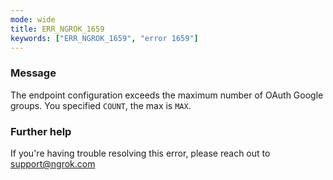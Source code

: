 ```yaml
---
mode: wide
title: ERR_NGROK_1659
keywords: ["ERR_NGROK_1659", "error 1659"]
---
```


### Message

The endpoint configuration exceeds the maximum number of OAuth Google groups. You specified `COUNT`, the max is `MAX`.

### Further help

If you're having trouble resolving this error, please reach out to [support@ngrok.com](mailto:support@ngrok.com?subject=Help%20with%20ERR_NGROK_1659)

